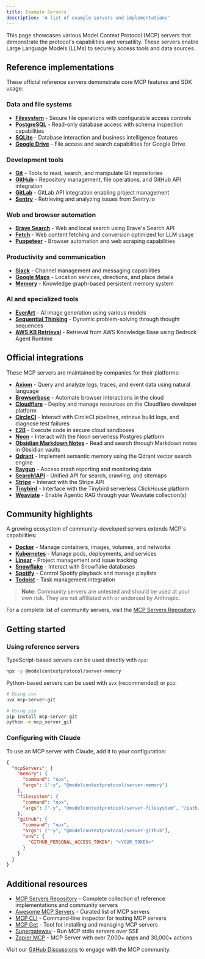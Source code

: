 ```yaml
---
title: Example Servers 
description: 'A list of example servers and implementations'
---
```


This page showcases various Model Context Protocol (MCP) servers that demonstrate the protocol's capabilities and versatility. These servers enable Large Language Models (LLMs) to securely access tools and data sources.

## Reference implementations

These official reference servers demonstrate core MCP features and SDK usage:

### Data and file systems
- **[Filesystem](https://github.com/modelcontextprotocol/servers/tree/main/src/filesystem)** - Secure file operations with configurable access controls
- **[PostgreSQL](https://github.com/modelcontextprotocol/servers/tree/main/src/postgres)** - Read-only database access with schema inspection capabilities
- **[SQLite](https://github.com/modelcontextprotocol/servers/tree/main/src/sqlite)** - Database interaction and business intelligence features
- **[Google Drive](https://github.com/modelcontextprotocol/servers/tree/main/src/gdrive)** - File access and search capabilities for Google Drive

### Development tools
- **[Git](https://github.com/modelcontextprotocol/servers/tree/main/src/git)** - Tools to read, search, and manipulate Git repositories
- **[GitHub](https://github.com/modelcontextprotocol/servers/tree/main/src/github)** - Repository management, file operations, and GitHub API integration
- **[GitLab](https://github.com/modelcontextprotocol/servers/tree/main/src/gitlab)** - GitLab API integration enabling project management
- **[Sentry](https://github.com/modelcontextprotocol/servers/tree/main/src/sentry)** - Retrieving and analyzing issues from Sentry.io

### Web and browser automation
- **[Brave Search](https://github.com/modelcontextprotocol/servers/tree/main/src/brave-search)** - Web and local search using Brave's Search API
- **[Fetch](https://github.com/modelcontextprotocol/servers/tree/main/src/fetch)** - Web content fetching and conversion optimized for LLM usage
- **[Puppeteer](https://github.com/modelcontextprotocol/servers/tree/main/src/puppeteer)** - Browser automation and web scraping capabilities

### Productivity and communication
- **[Slack](https://github.com/modelcontextprotocol/servers/tree/main/src/slack)** - Channel management and messaging capabilities
- **[Google Maps](https://github.com/modelcontextprotocol/servers/tree/main/src/google-maps)** - Location services, directions, and place details
- **[Memory](https://github.com/modelcontextprotocol/servers/tree/main/src/memory)** - Knowledge graph-based persistent memory system

### AI and specialized tools
- **[EverArt](https://github.com/modelcontextprotocol/servers/tree/main/src/everart)** - AI image generation using various models
- **[Sequential Thinking](https://github.com/modelcontextprotocol/servers/tree/main/src/sequentialthinking)** - Dynamic problem-solving through thought sequences
- **[AWS KB Retrieval](https://github.com/modelcontextprotocol/servers/tree/main/src/aws-kb-retrieval-server)** - Retrieval from AWS Knowledge Base using Bedrock Agent Runtime

## Official integrations

These MCP servers are maintained by companies for their platforms:

- **[Axiom](https://github.com/axiomhq/mcp-server-axiom)** - Query and analyze logs, traces, and event data using natural language
- **[Browserbase](https://github.com/browserbase/mcp-server-browserbase)** - Automate browser interactions in the cloud
- **[Cloudflare](https://github.com/cloudflare/mcp-server-cloudflare)** - Deploy and manage resources on the Cloudflare developer platform
- **[CircleCI](https://github.com/CircleCI-Public/mcp-server-circleci)** - Interact with CircleCI pipelines, retrieve build logs, and diagnose test failures
- **[E2B](https://github.com/e2b-dev/mcp-server)** - Execute code in secure cloud sandboxes
- **[Neon](https://github.com/neondatabase/mcp-server-neon)** - Interact with the Neon serverless Postgres platform
- **[Obsidian Markdown Notes](https://github.com/calclavia/mcp-obsidian)** - Read and search through Markdown notes in Obsidian vaults
- **[Qdrant](https://github.com/qdrant/mcp-server-qdrant/)** - Implement semantic memory using the Qdrant vector search engine
- **[Raygun](https://github.com/MindscapeHQ/mcp-server-raygun)** - Access crash reporting and monitoring data
- **[Search1API](https://github.com/fatwang2/search1api-mcp)** - Unified API for search, crawling, and sitemaps
- **[Stripe](https://github.com/stripe/agent-toolkit)** - Interact with the Stripe API
- **[Tinybird](https://github.com/tinybirdco/mcp-tinybird)** - Interface with the Tinybird serverless ClickHouse platform
- **[Weaviate](https://github.com/weaviate/mcp-server-weaviate)** - Enable Agentic RAG through your Weaviate collection(s)

## Community highlights

A growing ecosystem of community-developed servers extends MCP's capabilities:

- **[Docker](https://github.com/ckreiling/mcp-server-docker)** - Manage containers, images, volumes, and networks
- **[Kubernetes](https://github.com/Flux159/mcp-server-kubernetes)** - Manage pods, deployments, and services
- **[Linear](https://github.com/jerhadf/linear-mcp-server)** - Project management and issue tracking
- **[Snowflake](https://github.com/datawiz168/mcp-snowflake-service)** - Interact with Snowflake databases
- **[Spotify](https://github.com/varunneal/spotify-mcp)** - Control Spotify playback and manage playlists
- **[Todoist](https://github.com/abhiz123/todoist-mcp-server)** - Task management integration

> **Note:** Community servers are untested and should be used at your own risk. They are not affiliated with or endorsed by Anthropic.

For a complete list of community servers, visit the [MCP Servers Repository](https://github.com/modelcontextprotocol/servers).

## Getting started

### Using reference servers

TypeScript-based servers can be used directly with `npx`:

```bash
npx -y @modelcontextprotocol/server-memory
```

Python-based servers can be used with `uvx` (recommended) or `pip`:

```bash
# Using uvx
uvx mcp-server-git

# Using pip
pip install mcp-server-git
python -m mcp_server_git
```

### Configuring with Claude

To use an MCP server with Claude, add it to your configuration:

```json
{
  "mcpServers": {
    "memory": {
      "command": "npx",
      "args": ["-y", "@modelcontextprotocol/server-memory"]
    },
    "filesystem": {
      "command": "npx",
      "args": ["-y", "@modelcontextprotocol/server-filesystem", "/path/to/allowed/files"]
    },
    "github": {
      "command": "npx",
      "args": ["-y", "@modelcontextprotocol/server-github"],
      "env": {
        "GITHUB_PERSONAL_ACCESS_TOKEN": "<YOUR_TOKEN>"
      }
    }
  }
}
```

## Additional resources

- [MCP Servers Repository](https://github.com/modelcontextprotocol/servers) - Complete collection of reference implementations and community servers
- [Awesome MCP Servers](https://github.com/punkpeye/awesome-mcp-servers) - Curated list of MCP servers
- [MCP CLI](https://github.com/wong2/mcp-cli) - Command-line inspector for testing MCP servers
- [MCP Get](https://mcp-get.com) - Tool for installing and managing MCP servers
- [Supergateway](https://github.com/supercorp-ai/supergateway) - Run MCP stdio servers over SSE
- [Zapier MCP](https://zapier.com/mcp) - MCP Server with over 7,000+ apps and 30,000+ actions

Visit our [GitHub Discussions](https://github.com/orgs/modelcontextprotocol/discussions) to engage with the MCP community.
